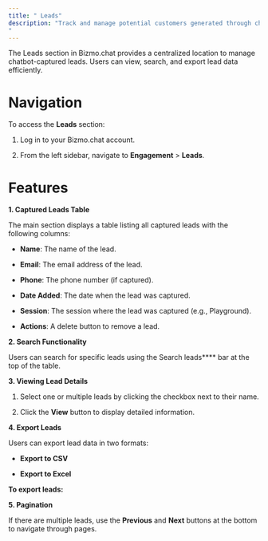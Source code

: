 ```yaml
---
title: " Leads"
description: "Track and manage potential customers generated through chatbot interactions.
"
---
```


The Leads section in Bizmo.chat provides a centralized location to manage chatbot-captured leads. Users can view, search, and export lead data efficiently.

# Navigation

To access the **Leads** section:

1. Log in to your Bizmo.chat account.

2. From the left sidebar, navigate to **Engagement** > **Leads**.

# Features

**1. Captured Leads Table**

The main section displays a table listing all captured leads with the following columns:

* **Name**: The name of the lead.

* **Email**: The email address of the lead.

* **Phone**: The phone number (if captured).

* **Date Added**: The date when the lead was captured.

* **Session**: The session where the lead was captured (e.g., Playground).

* **Actions**: A delete button to remove a lead.

**2. Search Functionality**

Users can search for specific leads using the Search leads\*\*\*\* bar at the top of the table.

**3. Viewing Lead Details**

1. Select one or multiple leads by clicking the checkbox next to their name.

2. Click the **View** button to display detailed information.

**4. Export Leads**

Users can export lead data in two formats:

* **Export to CSV**

* **Export to Excel**

**To export leads:**

<Steps>
  <Step title="Click the Export Leads button (top-right corner)." />

  <Step title="Choose the desired format." />
</Steps>

**5. Pagination**

If there are multiple leads, use the **Previous** and **Next** buttons at the bottom to navigate through pages.